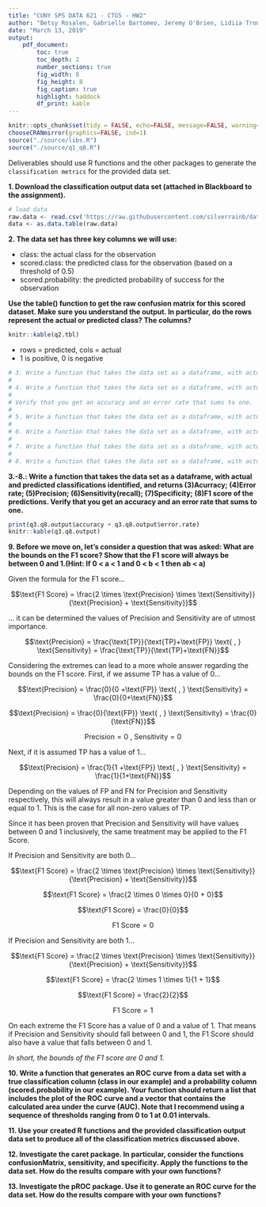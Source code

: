 ```yaml
---
title: "CUNY SPS DATA 621 - CTG5 - HW2"
author: "Betsy Rosalen, Gabrielle Bartomeo, Jeremy O'Brien, Lidiia Tronina, Rose Koh"
date: "March 13, 2019"
output:
    pdf_document:
        toc: true
        toc_depth: 2
        number_sections: true
        fig_width: 8
        fig_height: 8
        fig_caption: true
        highlight: haddock
        df_print: kable
---
```


```r
knitr::opts_chunk$set(tidy = FALSE, echo=FALSE, message=FALSE, warning=FALSE)
chooseCRANmirror(graphics=FALSE, ind=1)
source("./source/libs.R")
source("./source/q1_q8.R")
```

Deliverables should use R functions and the other packages to generate the `classification metrics` for the provided data set.


__1. Download the classification output data set (attached in Blackboard to the assignment).__

```r
# load data
raw.data <- read.csv('https://raw.githubusercontent.com/silverrainb/data621proj2/master/classification-output-data.csv', stringsAsFactors = F, header = T)
data <- as.data.table(raw.data)
```

__2. The data set has three key columns we will use:__

* class: the actual class for the observation
* scored.class: the predicted class for the observation (based on a threshold of 0.5)
* scored.probability: the predicted probability of success for the observation

__Use the table() function to get the raw confusion matrix for this scored dataset. Make sure you understand the output. In particular, do the rows represent the actual or predicted class? The columns?__

```r
knitr::kable(q2.tbl)
```

* rows = predicted, cols = actual
* 1 is positive, 0 is negative

```r
# 3. Write a function that takes the data set as a dataframe, with actual and predicted classifications identified, and returns the accuracy of the predictions.
# 
# 4. Write a function that takes the data set as a dataframe, with actual and predicted classifications identified, and returns the classification error rate of the predictions.
# 
# Verify that you get an accuracy and an error rate that sums to one.
# 
# 5. Write a function that takes the data set as a dataframe, with actual and predicted classifications identified, and returns the precision of the predictions.
# 
# 6. Write a function that takes the data set as a dataframe, with actual and predicted classifications identified, and returns the sensitivity of the predictions. Sensitivity is also known as recall.
# 
# 7. Write a function that takes the data set as a dataframe, with actual and predicted classifications identified, and returns the specificity of the predictions.
# 
# 8. Write a function that takes the data set as a dataframe, with actual and predicted classifications identified, and returns the F1 score of the predictions.
```
__3.-8.: Write a function that takes the data set as a dataframe, with actual and predicted classifications identified, and returns (3)Acurracy; (4)Error rate; (5)Precision; (6)Sensitivity(recall); (7)Specificity; (8)F1 score of the predictions. Verify that you get an accuracy and an error rate that sums to one.__
 
```r
print(q3.q8.output$accuracy + q3.q8.output$error.rate)
knitr::kable(q3.q8.output)
```


__9. Before we move on, let’s consider a question that was asked: What are the bounds on the F1 score? Show that the F1 score will always be between 0 and 1.(Hint: If 0 < a < 1 and 0 < b < 1 then ab < a)__

Given the formula for the F1 score...

$$\text{F1 Score} = \frac{2 \times \text{Precision} \times \text{Sensitivity}}{\text{Precision} + \text{Sensitivity}}$$

... it can be determined the values of Precision and Sensitivity are of utmost importance.

$$\text{Precision} = \frac{\text{TP}}{\text{TP}+\text{FP}} \text{   ,  } \text{Sensitivity} = \frac{\text{TP}}{\text{TP}+\text{FN}}$$

Considering the extremes can lead to a more whole answer regarding the bounds on the F1 score. First, if we assume TP has a value of 0...

$$\text{Precision} = \frac{0}{0 +\text{FP}} \text{   ,  } \text{Sensitivity} = \frac{0}{0+\text{FN}}$$

$$\text{Precision} = \frac{0}{\text{FP}} \text{   ,  } \text{Sensitivity} = \frac{0}{\text{FN}}$$

$$\text{Precision} = 0 \text{   ,  } \text{Sensitivity} = 0$$

Next, if it is assumed TP has a value of 1...

$$\text{Precision} = \frac{1}{1 +\text{FP}} \text{   ,  } \text{Sensitivity} = \frac{1}{1+\text{FN}}$$

Depending on the values of FP and FN for Precision and Sensitivity respectively, this will always result in a value greater than 0 and less than or equal to 1. This is the case for all non-zero values of TP.

Since it has been proven that Precision and Sensitivity will have values between 0 and 1 inclusively, the same treatment may be applied to the F1 Score.

If Precision and Sensitivity are both 0...

$$\text{F1 Score} = \frac{2 \times \text{Precision} \times \text{Sensitivity}}{\text{Precision} + \text{Sensitivity}}$$

$$\text{F1 Score} = \frac{2 \times 0 \times 0}{0 + 0}$$

$$\text{F1 Score} = \frac{0}{0}$$

$$\text{F1 Score} = 0$$

If Precision and Sensitivity are both 1...

$$\text{F1 Score} = \frac{2 \times \text{Precision} \times \text{Sensitivity}}{\text{Precision} + \text{Sensitivity}}$$

$$\text{F1 Score} = \frac{2 \times 1 \times 1}{1 + 1}$$

$$\text{F1 Score} = \frac{2}{2}$$

$$\text{F1 Score} = 1$$

On each extreme the F1 Score has a value of 0 and a value of 1. That means if Precision and Sensitivity should fall between 0 and 1, the F1 Score should also have a value that falls between 0 and 1. 

_In short, the bounds of the F1 score are 0 and 1._

__10. Write a function that generates an ROC curve from a data set with a true classification column (class in our example) and a probability column (scored.probability in our example). Your function should return a list that includes the plot of the ROC curve and a vector that contains the calculated area under the curve (AUC). Note that I recommend using a sequence of thresholds ranging from 0 to 1 at 0.01 intervals.__

__11. Use your <b>created R functions</b> and the provided classification output data set to produce all of the classification metrics discussed above.__

__12. Investigate the <b>caret</b> package. In particular, consider the functions confusionMatrix, sensitivity, and specificity. Apply the functions to the data set. How do the results compare with your own functions?__

__13. Investigate the <b>pROC</b> package. Use it to generate an ROC curve for the data set. How do the results compare with your own functions?__
